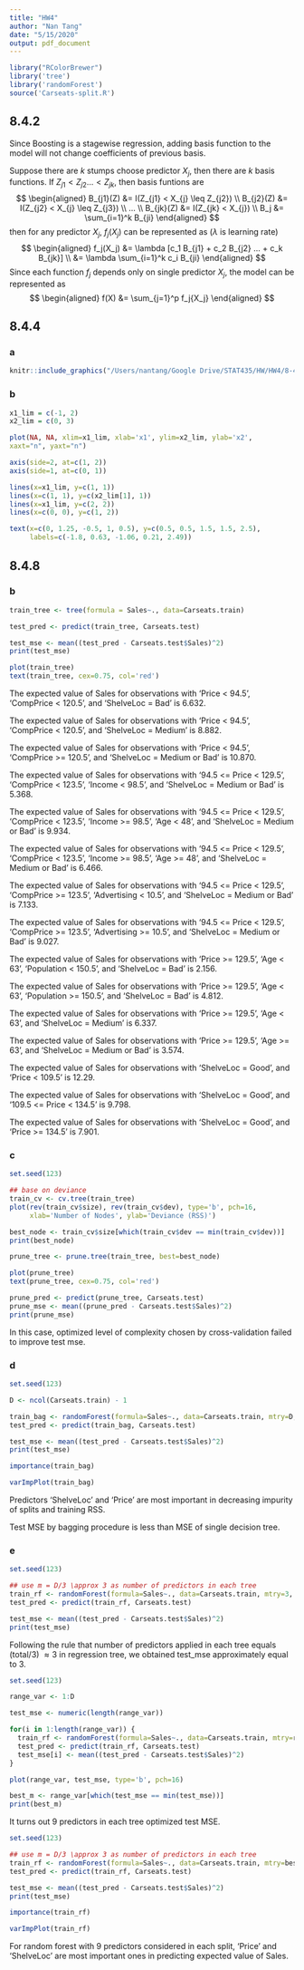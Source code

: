 ```yaml
---
title: "HW4"
author: "Nan Tang"
date: "5/15/2020"
output: pdf_document
---
```


```r
library("RColorBrewer")
library('tree')
library('randomForest')
source('Carseats-split.R')
```

## 8.4.2
Since Boosting is a stagewise regression, adding basis function to the model will not change coefficients of previous basis. 

Suppose there are $k$ stumps choose predictor $X_j$, then there are $k$ basis functions. If $Z_{j1} < Z_{j2} ... < Z_{jk}$, then basis funtions are 
$$
\begin{aligned}
  B_{j1}(Z) &= I(Z_{j1} < X_{j} \leq Z_{j2}) \\
  B_{j2}(Z) &= I(Z_{j2} < X_{j} \leq Z_{j3}) \\
  ... \\
  B_{jk}(Z) &= I(Z_{jk} < X_{j}) \\
  B_j &= \sum_{i=1}^k B_{ji}
\end{aligned}
$$
then for any predictor $X_j$, $f_j(X_j)$ can be represented as ($\lambda$ is learning rate)
$$
\begin{aligned}
  f_j(X_j) &= \lambda [c_1 B_{j1} + c_2 B_{j2} ... + c_k B_{jk}] \\
  &= \lambda \sum_{i=1}^k c_i B_{ji}
\end{aligned}
$$
Since each function $f_j$ depends only on single predictor $X_j$, the model can be represented as
$$
\begin{aligned}
  f(X) &= \sum_{j=1}^p f_j{X_j}
\end{aligned}
$$


## 8.4.4
### a
```r
knitr::include_graphics("/Users/nantang/Google Drive/STAT435/HW/HW4/8-4-4-a.jpg")
```

### b

```r
x1_lim = c(-1, 2)
x2_lim = c(0, 3)

plot(NA, NA, xlim=x1_lim, xlab='x1', ylim=x2_lim, ylab='x2',
xaxt="n", yaxt="n")

axis(side=2, at=c(1, 2))
axis(side=1, at=c(0, 1))

lines(x=x1_lim, y=c(1, 1))
lines(x=c(1, 1), y=c(x2_lim[1], 1))
lines(x=x1_lim, y=c(2, 2))
lines(x=c(0, 0), y=c(1, 2))

text(x=c(0, 1.25, -0.5, 1, 0.5), y=c(0.5, 0.5, 1.5, 1.5, 2.5), 
     labels=c(-1.8, 0.63, -1.06, 0.21, 2.49))
```


## 8.4.8
### b
```r
train_tree <- tree(formula = Sales~., data=Carseats.train)

test_pred <- predict(train_tree, Carseats.test)

test_mse <- mean((test_pred - Carseats.test$Sales)^2)
print(test_mse)

plot(train_tree)
text(train_tree, cex=0.75, col='red')
```

The expected value of Sales for observations with 'Price < 94.5', 'CompPrice < 120.5', and 'ShelveLoc = Bad' is 6.632.

The expected value of Sales for observations with 'Price < 94.5', 'CompPrice < 120.5', and 'ShelveLoc = Medium' is 8.882.

The expected value of Sales for observations with 'Price < 94.5', 'CompPrice >= 120.5', and  'ShelveLoc = Medium or Bad' is 10.870.

The expected value of Sales for observations with '94.5 <= Price < 129.5', 'CompPrice < 123.5', 'Income < 98.5', and 'ShelveLoc = Medium or Bad' is 5.368.

The expected value of Sales for observations with '94.5 <= Price < 129.5', 'CompPrice < 123.5', 'Income >= 98.5', 'Age < 48', and 'ShelveLoc = Medium or Bad' is 9.934.

The expected value of Sales for observations with '94.5 <= Price < 129.5', 'CompPrice < 123.5', 'Income >= 98.5', 'Age >= 48', and 'ShelveLoc = Medium or Bad' is 6.466.

The expected value of Sales for observations with '94.5 <= Price < 129.5', 'CompPrice >= 123.5', 'Advertising < 10.5', and 'ShelveLoc = Medium or Bad' is 7.133.

The expected value of Sales for observations with '94.5 <= Price < 129.5', 'CompPrice >= 123.5', 'Advertising >= 10.5', and 'ShelveLoc = Medium or Bad' is 9.027.

The expected value of Sales for observations with 'Price >= 129.5', 'Age < 63', 'Population < 150.5', and 'ShelveLoc = Bad' is 2.156.

The expected value of Sales for observations with 'Price >= 129.5', 'Age < 63', 'Population >= 150.5', and 'ShelveLoc = Bad' is 4.812.

The expected value of Sales for observations with 'Price >= 129.5', 'Age < 63', and 'ShelveLoc = Medium' is 6.337.

The expected value of Sales for observations with 'Price >= 129.5', 'Age >= 63', and 'ShelveLoc = Medium or Bad' is 3.574.

The expected value of Sales for observations with 'ShelveLoc = Good', and 'Price < 109.5' is 12.29.

The expected value of Sales for observations with 'ShelveLoc = Good', and '109.5 <= Price < 134.5' is 9.798.

The expected value of Sales for observations with 'ShelveLoc = Good', and 'Price >= 134.5' is 7.901.

### c
```r
set.seed(123)

## base on deviance
train_cv <- cv.tree(train_tree)
plot(rev(train_cv$size), rev(train_cv$dev), type='b', pch=16,
     xlab='Number of Nodes', ylab='Deviance (RSS)')

best_node <- train_cv$size[which(train_cv$dev == min(train_cv$dev))]
print(best_node)

prune_tree <- prune.tree(train_tree, best=best_node)

plot(prune_tree)
text(prune_tree, cex=0.75, col='red')

prune_pred <- predict(prune_tree, Carseats.test)
prune_mse <- mean((prune_pred - Carseats.test$Sales)^2)
print(prune_mse)
```

In this case, optimized level of complexity chosen by cross-validation failed to improve test mse. 


### d
```r
set.seed(123)

D <- ncol(Carseats.train) - 1

train_bag <- randomForest(formula=Sales~., data=Carseats.train, mtry=D, importance=TRUE)
test_pred <- predict(train_bag, Carseats.test)

test_mse <- mean((test_pred - Carseats.test$Sales)^2)
print(test_mse)

importance(train_bag)

varImpPlot(train_bag)
```
Predictors 'ShelveLoc' and 'Price' are most important in decreasing impurity of splits and training RSS. 

Test MSE by bagging procedure is less than MSE of single decision tree. 


### e
```r
set.seed(123)

## use m = D/3 \approx 3 as number of predictors in each tree
train_rf <- randomForest(formula=Sales~., data=Carseats.train, mtry=3, importance=TRUE)
test_pred <- predict(train_rf, Carseats.test)

test_mse <- mean((test_pred - Carseats.test$Sales)^2)
print(test_mse)
```

Following the rule that number of predictors applied in each tree equals (total/3) $\approx 3$ in regression tree, we obtained test_mse approximately equal to 3. 


```r
set.seed(123)

range_var <- 1:D

test_mse <- numeric(length(range_var))

for(i in 1:length(range_var)) {
  train_rf <- randomForest(formula=Sales~., data=Carseats.train, mtry=range_var[i], importance=TRUE)
  test_pred <- predict(train_rf, Carseats.test)
  test_mse[i] <- mean((test_pred - Carseats.test$Sales)^2)
}

plot(range_var, test_mse, type='b', pch=16)

best_m <- range_var[which(test_mse == min(test_mse))]
print(best_m)
```

It turns out 9 predictors in each tree optimized test MSE. 


```r
set.seed(123)

## use m = D/3 \approx 3 as number of predictors in each tree
train_rf <- randomForest(formula=Sales~., data=Carseats.train, mtry=best_m, importance=TRUE)
test_pred <- predict(train_rf, Carseats.test)

test_mse <- mean((test_pred - Carseats.test$Sales)^2)
print(test_mse)

importance(train_rf)

varImpPlot(train_rf)
```

For random forest with 9 predictors considered in each split, 'Price' and 'ShelveLoc' are most important ones in predicting expected value of Sales.




